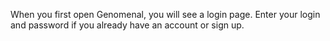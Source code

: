 When you first open Genomenal, you will see a login page.
Enter your login and password if you already have an account or sign up.
